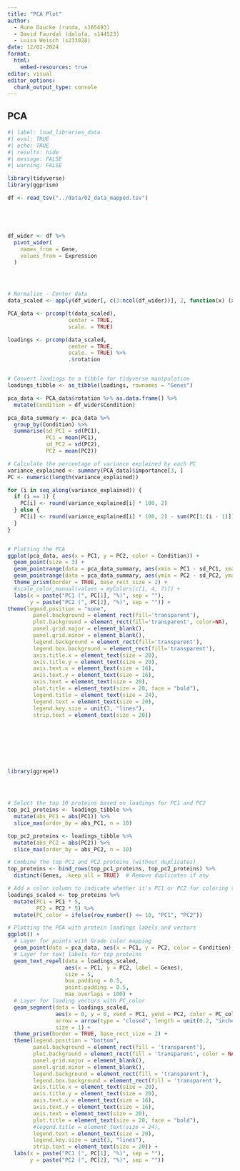 ```yaml
---
title: "PCA Plot"
author: 
  - Rune Daucke (runda, s165493)
  - David Faurdal (dalofa, s144523)
  - Luisa Weisch (s233028)
date: 12/02-2024
format:
  html:
    embed-resources: true
editor: visual
editor_options: 
  chunk_output_type: console
---
```


## PCA

```r
#| label: load_libraries_data
#| eval: TRUE
#| echo: TRUE
#| results: hide
#| message: FALSE
#| warning: FALSE

library(tidyverse)
library(ggprism)

df <- read_tsv("../data/02_data_mapped.tsv")






```

```r

df_wider <- df %>%
  pivot_wider(
    names_from = Gene,
    values_from = Expression
  )




# Normalize - Center data
data_scaled <- apply(df_wider[, c(3:ncol(df_wider))], 2, function(x) (x - mean(x)) / sd(x))

PCA_data <- prcomp(t(data_scaled),
                   center = TRUE,
                   scale. = TRUE) 

loadings <- prcomp(data_scaled,
                   center = TRUE,
                   scale. = TRUE) %>%
                   .$rotation


# Convert loadings to a tibble for tidyverse manipulation
loadings_tibble <- as_tibble(loadings, rownames = "Genes")

pca_data <- PCA_data$rotation %>% as.data.frame() %>%
  mutate(Condition = df_wider$Condition) 

pca_data_summary <- pca_data %>% 
  group_by(Condition) %>% 
  summarise(sd_PC1 = sd(PC1),
            PC1 = mean(PC1),
            sd_PC2 = sd(PC2),
            PC2 = mean(PC2))

# Calculate the percentage of variance explained by each PC
variance_explained <- summary(PCA_data)$importance[3, ]
PC <- numeric(length(variance_explained))

for (i in seq_along(variance_explained)) {
  if (i == 1) {
    PC[i] <- round(variance_explained[i] * 100, 2)
  } else {
    PC[i] <- round(variance_explained[i] * 100, 2) - sum(PC[1:(i - 1)])
  }
}


# Plotting the PCA
ggplot(pca_data, aes(x = PC1, y = PC2, color = Condition)) +
  geom_point(size = 3) +
  geom_pointrange(data = pca_data_summary, aes(xmin = PC1 - sd_PC1, xmax = PC1 + sd_PC1), shape = 22, size = 2) +
  geom_pointrange(data = pca_data_summary, aes(ymin = PC2 - sd_PC2, ymax = PC2 + sd_PC2), shape = 22, size = 2) +
  theme_prism(border = TRUE, base_rect_size = 2) +
  #scale_color_manual(values = myColors[c(1, 4, 7)]) +
  labs(x = paste("PC1 (", PC[1], "%)", sep = ""),
       y = paste("PC2 (", PC[2], "%)", sep = "")) +
theme(legend.position = "none",
        panel.background = element_rect(fill='transparent'), 
        plot.background = element_rect(fill='transparent', color=NA),
        panel.grid.major = element_blank(),
        panel.grid.minor = element_blank(),
        legend.background = element_rect(fill='transparent'),
        legend.box.background = element_rect(fill='transparent'),
        axis.title.x = element_text(size = 20),
        axis.title.y = element_text(size = 20),
        axis.text.x = element_text(size = 16),
        axis.text.y = element_text(size = 16),
        axis.text = element_text(size = 20),
        plot.title = element_text(size = 20, face = "bold"),
        legend.title = element_text(size = 24),
        legend.text = element_text(size = 20),
        legend.key.size = unit(3, "lines"),
        strip.text = element_text(size = 20))









```

```r

library(ggrepel)




# Select the top 10 proteins based on loadings for PC1 and PC2
top_pc1_proteins <- loadings_tibble %>%
  mutate(abs_PC1 = abs(PC1)) %>%
  slice_max(order_by = abs_PC1, n = 10)

top_pc2_proteins <- loadings_tibble %>%
  mutate(abs_PC2 = abs(PC2)) %>%
  slice_max(order_by = abs_PC2, n = 10)

# Combine the top PC1 and PC2 proteins (without duplicates)
top_proteins <- bind_rows(top_pc1_proteins, top_pc2_proteins) %>%
  distinct(Genes, .keep_all = TRUE)  # Remove duplicates if any

# Add a color column to indicate whether it's PC1 or PC2 for coloring the vectors
loadings_scaled <- top_proteins %>%
  mutate(PC1 = PC1 * 5,
         PC2 = PC2 * 5) %>%
  mutate(PC_color = ifelse(row_number() <= 10, "PC1", "PC2"))

# Plotting the PCA with protein loadings labels and vectors
ggplot() +
  # Layer for points with Grade color mapping
  geom_point(data = pca_data, aes(x = PC1, y = PC2, color = Condition), size = 3) +
  # Layer for text labels for top proteins
  geom_text_repel(data = loadings_scaled, 
                  aes(x = PC1, y = PC2, label = Genes), 
                  size = 5, 
                  box.padding = 0.5, 
                  point.padding = 0.5,
                  max.overlaps = 100) +
  # Layer for loading vectors with PC_color
  geom_segment(data = loadings_scaled, 
               aes(x = 0, y = 0, xend = PC1, yend = PC2, color = PC_color), 
               arrow = arrow(type = "closed", length = unit(0.2, "inches")), 
               size = 1) +
  theme_prism(border = TRUE, base_rect_size = 2) +
  theme(legend.position = "bottom",
        panel.background = element_rect(fill = 'transparent'), 
        plot.background = element_rect(fill = 'transparent', color = NA),
        panel.grid.major = element_blank(),
        panel.grid.minor = element_blank(),
        legend.background = element_rect(fill = 'transparent'),
        legend.box.background = element_rect(fill = 'transparent'),
        axis.title.x = element_text(size = 20),
        axis.title.y = element_text(size = 20),
        axis.text.x = element_text(size = 16),
        axis.text.y = element_text(size = 16),
        axis.text = element_text(size = 20),
        plot.title = element_text(size = 20, face = "bold"),
        #legend.title = element_text(size = 24),
        legend.text = element_text(size = 20),
        legend.key.size = unit(3, "lines"),
        strip.text = element_text(size = 20)) +
  labs(x = paste("PC1 (", PC[1], "%)", sep = ""),
       y = paste("PC2 (", PC[2], "%)", sep = ""))








```
